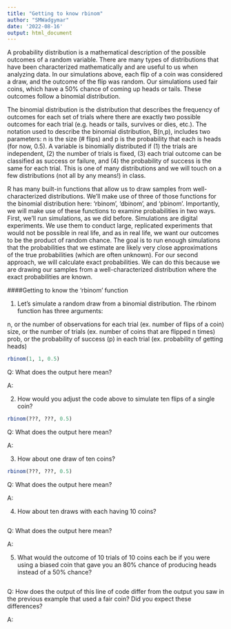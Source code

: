 ```yaml
---
title: "Getting to know rbinom"
author: "SMWadgymar"
date: '2022-08-16'
output: html_document
---
```


A probability distribution is a mathematical description of the possible outcomes of a random variable. There are many types of distributions that have been characterized mathematically and are useful to us when analyzing data. In our simulations above, each flip of a coin was considered a draw, and the outcome of the flip was random. Our simulations used fair coins, which have a 50% chance of coming up heads or tails. These outcomes follow a binomial distribution.  

The binomial distribution is the distribution that describes the frequency of outcomes for each set of trials where there are exactly two possible outcomes for each trial (e.g. heads or tails, survives or dies, etc.).  The notation used to describe the binomial distribution, B(n,p), includes two parameters: n is the size (# flips) and p is the probability that each is heads (for now, 0.5).  A variable is binomially distributed if (1) the trials are independent, (2) the number of trials is fixed, (3) each trial outcome can be classified as success or failure, and (4) the probability of success is the same for each trial. This is one of many distributions and we will touch on a few distributions (not all by any means!) in class. 

R has many built-in functions that allow us to draw samples from well-characterized distributions.  We’ll make use of three of those functions for the binomial distribution here: ‘rbinom’, ‘dbinom’, and ‘pbinom’. Importantly, we will make use of these functions to examine probabilities in two ways. First, we’ll run simulations, as we did before. Simulations are digital experiments. We use them to conduct large, replicated experiments that would not be possible in real life, and as in real life, we want our outcomes to be the product of random chance. The goal is to run enough simulations that the probabilities that we estimate are likely very close approximations of the true probabilities (which are often unknown). For our second approach, we will calculate exact probabilities. We can do this because we are drawing our samples from a well-characterized distribution where the exact probabilities are known.



####Getting to know the 'rbinom' function

1) Let's simulate a random draw from a binomial distribution.  The rbinom function has three arguments: 

n, or the number of observations for each trial (ex. number of flips of a coin)
size, or the number of trials (ex. number of coins that are flipped n times)
prob, or the probability of success (p) in each trial (ex. probability of getting heads)


```r
rbinom(1, 1, 0.5)
```

Q: What does the output here mean?

A: 


2) How would you adjust the code above to simulate ten flips of a single coin?

```r
rbinom(???, ???, 0.5)
```

Q: What does the output here mean?

A: 


3) How about one draw of ten coins?

```r
rbinom(???, ???, 0.5)
```

Q: What does the output here mean?

A: 


4) How about ten draws with each having 10 coins?

```r

```

Q: What does the output here mean?

A: 


5) What would the outcome of 10 trials of 10 coins each be if you were using a biased coin that gave you an 80% chance of producing heads instead of a 50% chance?

```r

```

Q: How does the output of this line of code differ from the output you saw in the previous example that used a fair coin?  Did you expect these differences?

A: 


